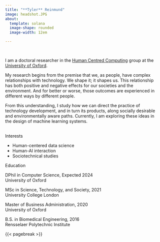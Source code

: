 ```yaml
---
title: "**Tyler** Reinmund"
image: headshot.JPG
about:
  template: solana
  image-shape: rounded
  image-width: 12em

---
```



```{=html}
<div class="social">
<link rel="stylesheet" href="/_extensions/academicons-1.9.2/css/academicons.min.css"/>

<div style="margin:0 auto;">

<a class="btn btn-outline-dark", href="https://www.linkedin.com/in/tyler-reinmund/" target="_blank" rel="noopener noreferrer">
    <i class="bi bi-linkedin" role='img' aria-label='LinkedIn'></i>
</a>

<a class="btn btn-outline-dark", href="mailto:tyler.reinmund@jesus.ox.ac.uk" target="_blank" rel="noopener noreferrer">
    <i class="ai bi-envelope" role='img' aria-label='email'></i>
</a>

<a class="btn btn-outline-dark", href="https://twitter.com/tyler_reinmund" target="_blank" rel="noopener noreferrer">
    <i class="bi bi-twitter" role='img' aria-label='Twitter'></i>
</a>

<a class="btn btn-outline-dark", href="assets/CV-01-23.pdf" target="_blank" rel="noopener noreferrer">
    <i class="ai ai-cv-square" role='img' aria-label='CV'></i>
</a>
</div>
</div>
<br/>
```



I am a doctoral researcher in the [Human Centred Computing](https://hcc.cs.ox.ac.uk/) group at the [University of Oxford](https://www.ox.ac.uk/).

My research begins from the premise that we, as people, have complex relationships with technology. We shape it; it shapes us. This relationship has both positive and negative effects for our societies and the environment. And for better or worse, those outcomes are experienced in different ways by different people.

From this understanding, I study how we can direct the practice of technology development, and in turn its products, along socially desirable and environmentally aware paths. Currently, I am exploring these ideas in the design of machine learning systems.



```{=html}
<br/>
<div class="activities">
<div class="interests">
<span class="activity">Interests</span>
<ul>
<li>
Human-centered data science
</li>
<li>
Human-AI interaction
</li>
<li>
Sociotechnical studies
</li>
</ul>
</div>
<div class="education">
<span class="activity">Education</span>
<div class="education-element">
<div class="icon">
<p><i class="fa-solid fa-graduation-cap" aria-hidden="true"></i></p>
</div>
<div class="degree">
DPhil in Computer Science, Expected 2024
</div>
<div class="school">
University of Oxford
</div>
</div>
<div class="education-element">
<div class="icon">
<p><i class="fa-solid fa-graduation-cap" aria-hidden="true"></i></p>
</div>
<div class="degree">
MSc in Science, Technology, and Society, 2021
</div>
<div class="school">
University College London
</div>
<div class="education-element">
<div class="icon">
<p><i class="fa-solid fa-graduation-cap" aria-hidden="true"></i></p>
</div>
<div class="degree">
Master of Business Administration, 2020
</div>
<div class="school">
University of Oxford
</div>
<div class="education-element">
<div class="icon">
<p><i class="fa-solid fa-graduation-cap" aria-hidden="true"></i></p>
</div>
<div class="degree">
B.S. in Biomedical Engineering, 2016
</div>
<div class="school">
Rensselaer Polytechnic Institute
</div>
</div>
</div>
</div>
```


{{< pagebreak >}}

